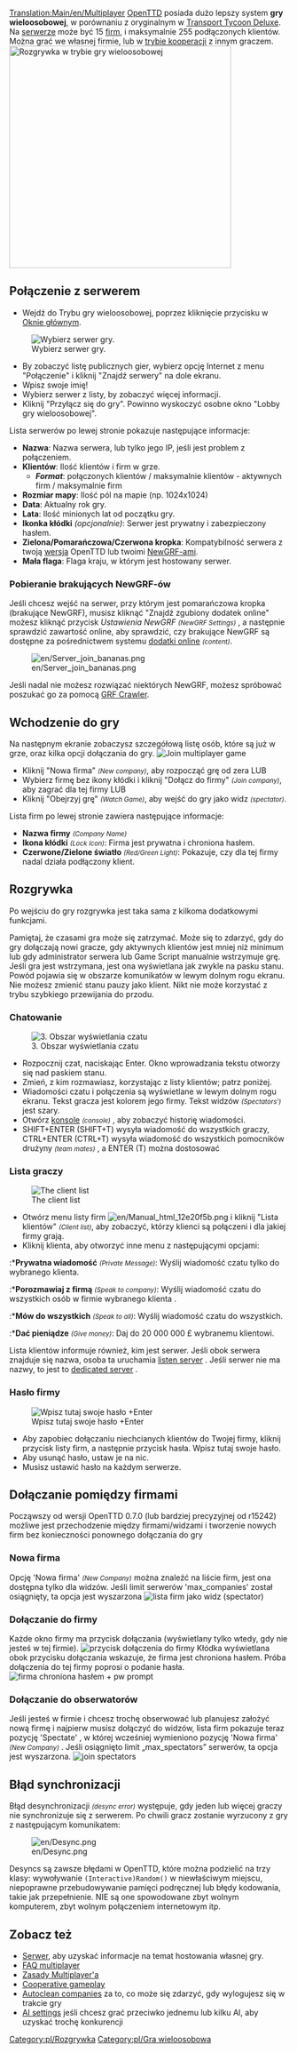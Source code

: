 {{pl/Tłumaczenie|oryg. = Multiplayer
|z     = en
|na    = pl
|Postępy = 99
}}
[[Translation:Main/en/Multiplayer]]{{pl/Spis treści}}
[[Main/pl/OpenTTD|OpenTTD]] posiada dużo lepszy system '''gry wieloosobowej''', w porównaniu z oryginalnym w <span class="plainlinks">[http://pl.wikipedia.org/wiki/Transport_Tycoon Transport Tycoon Deluxe]</span>. Na [[Main/pl/Serwer|serwerze]] może być 15 [[Main/pl/Firma transportowa|firm]], i maksymalnie 255 podłączonych klientów. Można grać we własnej firmie, lub w [[Main/pl/Rozgrywka kooperacji|trybie kooperacji]] z innym graczem.
[[File:en/Mp screen.png|none|thumb|400px|Rozgrywka w trybie gry wieloosobowej]]

==Połączenie z serwerem==
*Wejdź do Trybu gry wieloosobowej, poprzez kliknięcie przycisku w [[Main/en/Interfejs gry/Pl#Okno główne|Oknie głównym]].
[[File:en/Ottdmulti4.png|none|frame|Wybierz serwer gry.]]
*By zobaczyć listę publicznych gier, wybierz opcję Internet z menu "Połączenie" i kliknij "Znajdź serwery" na dole ekranu.
*Wpisz swoje imię!
*Wybierz serwer z listy, by zobaczyć więcej informacji.
*Kliknij "Przyłącz się do gry".  Powinno wyskoczyć osobne okno "Lobby gry wieloosobowej".


Lista serwerów po lewej stronie pokazuje następujące informacje:
*'''Nazwa''': Nazwa serwera, lub tylko jego IP, jeśli jest problem z połączeniem.
*'''Klientów''': Ilość klientów i firm w grze.
** '''''Format''''': połączonych klientów / maksymalnie klientów - aktywnych firm / maksymalnie firm
*'''Rozmiar mapy''': Ilość pól na mapie (np. 1024x1024)
*'''Data''': Aktualny rok gry.
*'''Lata''': Ilość minionych lat od początku gry.
*'''Ikonka kłódki''' ''(opcjonalnie)'': Serwer jest prywatny i zabezpieczony hasłem.
*'''Zielona/Pomarańczowa/Czerwona kropka''': Kompatybilność serwera z twoją [[Main/pl/FAQ Wersje OpenTTD|wersją]] OpenTTD lub twoimi [[Main/pl/NewGRF|NewGRF-ami]].
*'''Mała flaga''': Flaga kraju, w którym jest hostowany serwer.

===Pobieranie brakujących NewGRF-ów===
Jeśli chcesz wejść na serwer, przy którym jest pomarańczowa kropka (brakujące NewGRF), musisz kliknąć "Znajdź zgubiony dodatek online" możesz kliknąć przycisk ''Ustawienia NewGRF'' <small>''(NewGRF Settings)''</small> , a następnie sprawdzić zawartość online, aby sprawdzić, czy brakujące NewGRF są dostępne za pośrednictwem systemu [[Main/pl/Dodatki Online|dodatki online]] <small>''(content)''</small>.

[[File:en/Server join bananas.png]]

Jeśli nadal nie możesz rozwiązać niektórych NewGRF, możesz spróbować poszukać go za pomocą [http://grfcrawler.tt-forums.net/ GRF Crawler].

==Wchodzenie do gry==
Na następnym ekranie zobaczysz szczegółową listę osób, które są już w grze, oraz kilka opcji dołączania do gry.
[[File:en/Ottdmulti5.png|none|frame|Join multiplayer game]]
*Kliknij "Nowa firma" <small>''(New company)''</small>, aby rozpocząć grę od zera LUB
*Wybierz firmę bez ikony kłódki i kliknij "Dołącz do firmy" <small>''(Join company)''</small>, aby zagrać dla tej firmy LUB
*Kliknij "Obejrzyj grę" <small>''(Watch Game)''</small>, aby wejść do gry jako widz <small>''(spectator)''</small>.


Lista firm po lewej stronie zawiera następujące informacje:
*'''Nazwa firmy''' <small>''(Company Name)''</small>
*'''Ikona kłódki''' <small>''(Lock Icon)''</small>: Firma jest prywatna i chroniona hasłem.
*'''Czerwone/Zielone światło''' <small>''(Red/Green Light)''</small>: Pokazuje, czy dla tej firmy nadal działa podłączony klient.


==Rozgrywka==
Po wejściu do gry rozgrywka jest taka sama z kilkoma dodatkowymi funkcjami.

Pamiętaj, że czasami gra może się zatrzymać. Może się to zdarzyć, gdy do gry dołączają nowi gracze, gdy aktywnych klientów jest mniej niż minimum lub gdy administrator serwera lub Game Script manualnie wstrzymuje grę. Jeśli gra jest wstrzymana, jest ona wyświetlana jak zwykle na pasku stanu. Powód pojawia się w obszarze komunikatów w lewym dolnym rogu ekranu. Nie możesz zmienić stanu pauzy jako klient. Nikt nie może korzystać z trybu szybkiego przewijania do przodu.

===Chatowanie===
[[File:en/Ottdmulti9.png|center|none|frame|3. Obszar wyświetlania czatu]]
*Rozpocznij czat, naciskając Enter. Okno wprowadzania tekstu otworzy się nad paskiem stanu.
*Zmień, z kim rozmawiasz, korzystając z listy klientów; patrz poniżej.
*Wiadomości czatu i połączenia są wyświetlane w lewym dolnym rogu ekranu. Tekst gracza jest kolorem jego firmy. Tekst widzów <small>''(Spectators')''</small> jest szary. 
*Otwórz [[Main/pl/Konsola|konsole]] <small>''(console)''</small> , aby zobaczyć historię wiadomości.
*SHIFT+ENTER (SHIFT+T) wysyła wiadomość do wszystkich graczy, CTRL+ENTER (CTRL+T) wysyła wiadomość do wszystkich pomocników drużyny <small>''(team mates)''</small> , a ENTER (T) można dostosować

===Lista graczy===
[[File:en/Ottdmulti7.png|none|frame|The client list]]
*Otwórz menu listy firm [[File:en/Manual html 12e20f5b.png]] i kliknij "Lista klientów" <small>''(Client list)''</small>, aby zobaczyć, którzy klienci są połączeni i dla jakiej firmy grają.
*Kliknij klienta, aby otworzyć inne menu z następującymi opcjami:
:*'''Prywatna wiadomość''' <small>''(Private Message)''</small>: Wyślij wiadomość czatu tylko do wybranego klienta.
:*'''Porozmawiaj z firmą''' <small>''(Speak to company)''</small>: Wyślij wiadomość czatu do wszystkich osób w firmie wybranego klienta .
:*'''Mów do wszystkich''' <small>''(Speak to all)''</small>: Wyślij wiadomość czatu do wszystkich.
:*'''Dać pieniądze''' <small>''(Give money)''</small>: Daj do 20 000 000 £ wybranemu klientowi.

Lista klientów informuje również, kim jest serwer. Jeśli obok serwera znajduje się nazwa, osoba ta uruchamia [[Main/pl/Listen server|listen server]] . Jeśli serwer nie ma nazwy, to jest to  [[Main/pl/Serwer dedykowany|dedicated server]] .

===Hasło firmy===
[[File:en/Company password input box2.png|none|frame|Wpisz tutaj swoje hasło +Enter]]
*Aby zapobiec dołączaniu niechcianych klientów do Twojej firmy, kliknij przycisk listy firm, a następnie przycisk hasła. Wpisz tutaj swoje hasło.
* Aby usunąć hasło, ustaw je na nic.
* Musisz ustawić hasło na każdym serwerze.

==Dołączanie pomiędzy firmami==
Począwszy od wersji OpenTTD 0.7.0 (lub bardziej precyzyjnej od r15242) możliwe jest przechodzenie między firmami/widzami i tworzenie nowych firm bez konieczności ponownego dołączania do gry

===Nowa firma===
Opcję 'Nowa firma' <small>''(New Company)''</small> można znaleźć na liście firm, jest ona dostępna tylko dla widzów. Jeśli limit serwerów 'max_companies' został osiągnięty, ta opcja jest wyszarzona
[[File:en/Move company create.png|none|frame|lista firm jako widz <small>''(spectator)''</small>]]

===Dołączanie do firmy===
Każde okno firmy ma przycisk dołączania (wyświetlany tylko wtedy, gdy nie jesteś w tej firmie).
[[File:en/Move company join.png|none|frame|przycisk dołączenia do firmy]]
Kłódka wyświetlana obok przycisku dołączania wskazuje, że firma jest chroniona hasłem. Próba dołączenia do tej firmy poprosi o podanie hasła.
[[File:en/Move company join pwprompt.png|none|frame|firma chroniona hasłem + pw prompt]]

===Dołączanie do obserwatorów===
Jeśli jesteś w firmie i chcesz trochę obserwować lub planujesz założyć nową firmę i najpierw musisz dołączyć do widzów, lista firm pokazuje teraz pozycję 'Spectate' , w której wcześniej wymieniono pozycję 'Nowa firma' <small>''(New Company)''</small> .
Jeśli osiągnięto limit „max_spectators” serwerów, ta opcja jest wyszarzona.
[[File:en/Move spectate.png|none|frame|join spectators]]

==Błąd synchronizacji==
Błąd desynchronizacji <small>''(desync error)''</small> występuje, gdy jeden lub więcej graczy nie synchronizuje się z serwerem. Po chwili gracz zostanie wyrzucony z gry z następującym komunikatem:

[[File:en/Desync.png]]

Desyncs są zawsze błędami w OpenTTD, które można podzielić na trzy klasy: wywoływanie <code>(Interactive)Random()</code> w niewłaściwym miejscu, niepoprawne przebudowywanie pamięci podręcznej lub błędy kodowania, takie jak przepełnienie. NIE są one spowodowane zbyt wolnym komputerem, zbyt wolnym połączeniem internetowym itp.

==Zobacz też==
*[[Main/pl/Serwer|Serwer]], aby uzyskać informacje na temat hostowania własnej gry.
*[[Main/pl/FAQ Gry Wieloosobowej|FAQ multiplayer]]
*[[Main/pl/Zasady gry wieloosobowej|Zasady Multiplayer'a]]
*[[Main/pl/Rozgrywka kooperacji|Cooperative gameplay]]
*[[Main/pl/AutoCzyszczenie nieaktywnych|Autoclean companies]] za to, co może się zdarzyć, gdy wylogujesz się w trakcie gry
*[[Main/pl/Ustawienia SI|AI settings]] jeśli chcesz grać przeciwko jednemu lub kilku AI, aby uzyskać trochę konkurencji

[[Category:pl/Rozgrywka]]
[[Category:pl/Gra wieloosobowa]]